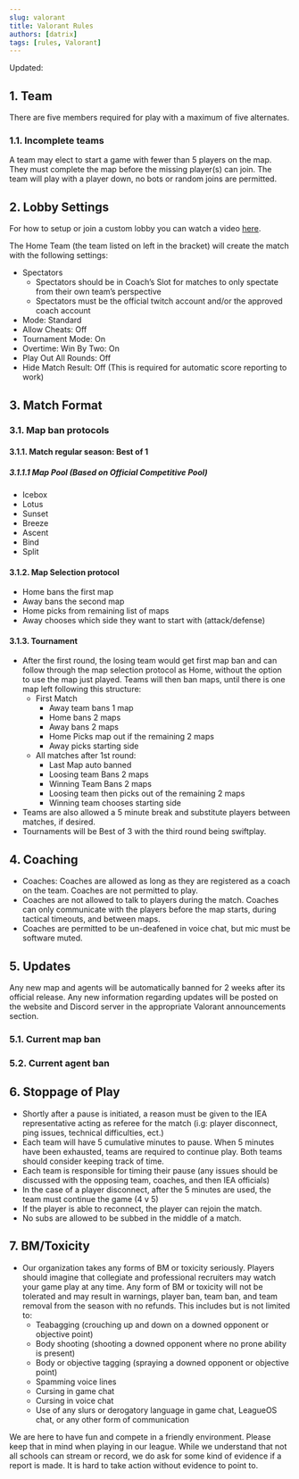 ```yaml
---
slug: valorant
title: Valorant Rules
authors: [datrix]
tags: [rules, Valorant]
---
```


Updated: <CommitDate game="valorant" />

## 1. Team

There are five members required for play with a maximum of five alternates.

### 1.1. Incomplete teams

A team may elect to start a game with fewer than 5 players on the map. They must complete the map before the missing player(s) can join. The team will play with a player down, no bots or random joins are permitted.

## 2. Lobby Settings

For how to setup or join a custom lobby you can watch a video [here](https://www.youtube.com/watch?v=rLg77Njkxts&list=PLfIm_36vd52y_6P_8yvSkcFMCIWHEx1rG&index=4).

The Home Team (the team listed on left in the bracket) will create the match with the following settings:

* Spectators
  * Spectators should be in Coach’s Slot for matches to only spectate from their own team’s perspective
  * Spectators must be  the official twitch account and/or the approved coach account
* Mode: Standard
* Allow Cheats: Off
* Tournament Mode: On
* Overtime: Win By Two: On
* Play Out All Rounds: Off
* Hide Match Result: Off (This is required for automatic score reporting to work)

## 3. Match Format

### 3.1. Map ban protocols

#### 3.1.1. Match regular season: Best of 1

##### 3.1.1.1 Map Pool (Based on Official Competitive Pool)

* Icebox
* Lotus
* Sunset
* Breeze
* Ascent
* Bind
* Split

#### 3.1.2. Map Selection protocol

* Home bans the first map
* Away bans the second map
* Home picks from remaining list of maps
* Away chooses which side they want to start with (attack/defense)

#### 3.1.3. Tournament

* After the first round, the losing team would get first map ban and can follow through the map selection protocol as Home, without the option to use the map just played. Teams will then ban maps, until there is one map left following this structure:
  * First Match
    * Away team bans 1 map
    * Home bans 2 maps
    * Away bans 2 maps
    * Home Picks map out if the remaining 2 maps
    * Away picks starting side
  * All matches after 1st round:
    * Last Map auto banned
    * Loosing team Bans 2 maps
    * Winning Team Bans 2 maps
    * Loosing team then picks out of the remaining 2 maps
    * Winning team chooses starting side
* Teams are also allowed a 5 minute break and substitute players between matches, if desired.
* Tournaments will be Best of 3 with the third round being swiftplay.

## 4. Coaching

* Coaches: Coaches are allowed as long as they are registered as a coach on the team. Coaches are not permitted to play.
* Coaches are not allowed to talk to players during the match. Coaches can only communicate with the players before the map starts, during tactical timeouts, and between maps.
* Coaches are permitted to be un-deafened in voice chat, but mic must be software muted.

## 5. Updates

Any new map and agents will be automatically banned for 2 weeks after its official release. Any new information regarding updates will be posted on the website and Discord server in the appropriate Valorant announcements section.

### 5.1. Current map ban

### 5.2. Current agent ban

## 6. Stoppage of Play

* Shortly after a pause is initiated, a reason must be given to the IEA representative acting as referee for the match (i.g: player disconnect, ping issues, technical difficulties, ect.)
* Each team will have 5 cumulative minutes to pause. When 5 minutes have been exhausted, teams are required to continue play. Both teams should consider keeping track of time.
* Each team is responsible for timing their pause (any issues should be discussed with the opposing team, coaches, and then IEA officials)
* In the case of a player disconnect, after the 5 minutes are used, the team must continue the game (4 v 5)
* If the player is able to reconnect, the player can rejoin the match.
* No subs are allowed to be subbed in the middle of a match.

## 7. BM/Toxicity

* Our organization takes any forms of BM or toxicity seriously. Players should imagine that collegiate and professional recruiters may watch your game play at any time. Any form of BM or toxicity will not be tolerated and may result in warnings, player ban, team ban, and team removal from the season with no refunds. This includes but is not limited to:
  * Teabagging (crouching up and down on a downed opponent or objective point)
  * Body shooting (shooting a downed opponent where no prone ability is present)
  * Body or objective tagging (spraying a downed opponent or objective point)
  * Spamming voice lines
  * Cursing in game chat
  * Cursing in voice chat
  * Use of any slurs or derogatory language in game chat, LeagueOS chat, or any other form of communication

We are here to have fun and compete in a friendly environment. Please keep that in mind when playing in our league. While we understand that not all schools can stream or record, we do ask for some kind of evidence if a report is made. It is hard to take action without evidence to point to.
